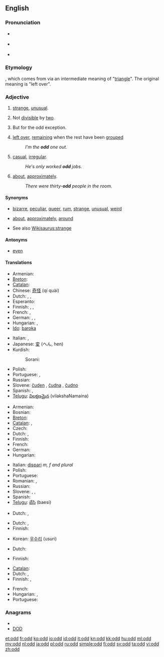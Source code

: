 {{also|odds|Odd}}
==English==

===Pronunciation===
* {{a|UK}} {{IPA|/ɒd/}} {{SAMPA|/Qd/}}
* {{a|US}} {{IPA|/ɑd/}} {{SAMPA|/Ad/}}
* {{audio|en-us-odd.ogg|Audio (US)}}
*: {{rhymes|ɒd}}

===Etymology===
{{etyl|non}} {{term|oddi||third or additional number|lang=non}}, which comes from {{term|oddr||point of a weapon|lang=non}} via an intermediate meaning of "[[triangle]]". The original meaning is "left over".

===Adjective===
{{en-adj|er}}

# [[strange]], [[unusual]].
# {{arithmetic|not comparable}} Not [[divisible]] by [[two]].
# {{rare}} But for the odd exception. <!--self-referential definition?-->
# [[left over]], [[remain]]ing when the rest have been [[grouped]]
#: ''I'm the '''odd''' one out.''
# [[casual]], [[irregular]].
#: ''He's only worked '''odd''' jobs.''
# {{context|in combination with a number|not comparable}} [[about]], [[approximately]].
#: ''There were thirty-'''odd''' people in the room.''

====Synonyms====
* {{sense|strange}} [[bizarre]], [[peculiar]], [[queer]], [[rum]], [[strange]], [[unusual]], [[weird]]
* {{sense|about}} [[about]], [[approximately]], [[around]]
* See also [[Wikisaurus:strange]]

====Antonyms====
* {{sense|not divisible by two}} [[even]]

====Translations====
{{trans-top|strange}}
* Armenian: {{t-|hy|տարօրինակ|tr=taròrinak}}
* [[Breton]]: {{t|br|Iskis|xs=Breton}}
* [[Catalan]]: {{t+|ca|estrany|m}}
* Chinese: [[奇怪]] (qí quài)
* Dutch: {{t+|nl|vreemd}}, {{t+|nl|merkwaardig}}, {{t+|nl|raar}}
* Esperanto: {{t-|eo|stranga|xs=Esperanto}}
* Finnish: {{t+|fi|outo}}, {{t+|fi|kummallinen}}, {{t+|fi|omituinen}}
* French: {{t+|fr|bizarre}}, {{t+|fr|étrange}}
* German: {{t+|de|seltsam}}, {{t+|de|merkwürdig}}, {{t+|de|komisch}}
* Hungarian: {{t+|hu|furcsa}},  {{t+|hu|fura}}
* [[Ido]]: [[baroka]]
{{trans-mid}}
* Italian: {{t+|it|strano}}, {{t+|it|strambo}}
* Japanese: [[変]] (へん, hen)
* Kurdish:
*: Sorani: {{t|ku|سه‌یر|tr=sair|sc=ku-Arab}}
* Polish: {{t+|pl|dziwny}}
* Portuguese: {{t+|pt|estranho}}, {{t+|pt|raro}}
* Russian: {{t+|ru|странный}}
* Slovene: [[čuden]] {{m}}, [[čudna]] {{f}}, [[čudno]] {{n}}
* Spanish: {{t-|es|extraño}}, {{t+|es|raro}}
* [[Telugu]]: [[విలక్షణమైన]] (vilakshaNamaina)
{{trans-bottom}}

{{trans-top|not divisible by two}}
* Armenian: {{t-|hy|կենտ|tr=kent}}
* Bosnian: {{t-|bs|neparan}}
* [[Breton]]: {{t-|br|impar|xs=Breton}}
* [[Catalan]]: {{t|ca|imparell|m}}, {{t|ca|senar|m|f}}
* Czech: {{t+|cs|lichý|m}}
* Dutch: {{t+|nl|oneven}}, {{t-|nl|onpaar}}
* Finnish: {{t+|fi|pariton}}
* French: {{t+|fr|impair}}
* German: {{t+|de|ungerade}}
* Hungarian: {{t+|hu|páratlan}}
{{trans-mid}}
* Italian: [[dispari]] ''m, f and plural''
* Polish: {{t-|pl|nieparzysty}}
* Portuguese: {{t-|pt|Ímpar}}
* Romanian: {{t-|ro|impar|m}},  {{t|ro|impară|f}}
* Russian: {{t+|ru|нечётный}}
* Slovene: {{t-|sl|lih|m}}, {{t-|sl|liha|f}}, {{t-|sl|liho|n}}
* Spanish: {{t-|es|impar}}
* [[Telugu]]: [[బేసి]] (baesi)
{{trans-bottom}}

{{trans-top|rare: but for the odd exception}}
* Dutch: {{t+|nl|uitzonderlijk}}, {{t+|nl|zeldzaam}}
{{trans-mid}}
{{trans-bottom}}

{{trans-top|left over after others have been grouped}}
* Dutch: {{t-|nl|overblijvend}}, {{t-|nl|resterend}}
* Finnish: {{t+|fi|pariton}}
{{trans-mid}}
* Korean: [[우수리]] (usuri)
{{trans-bottom}}

{{trans-top|casual, irregular}}
* Dutch: {{t-|nl|onregelmatig}}
{{trans-mid}}
* Finnish: {{t+|fi|satunnainen}}
{{trans-bottom}}

{{trans-top|about}}
* [[Catalan]]: {{t|ca|aproximadament}}
* Dutch: {{t-|nl|bij benadering}}, {{t+|nl|ongeveer}}
* Finnish: {{t+|fi|noin}}, {{t+|fi|suunnilleen}}
{{trans-mid}}
* French: {{t+|fr|à peu près}}
* Hungarian: {{t|hu|valahány}},  {{t|hu|egynéhány}}
* Portuguese: {{t+|pt|aproximadamente}}
{{trans-bottom}}

===Anagrams===
* {{alphagram|[[DDO#English|DDO]]}} 
* [[DOD#English|DOD]]

[[et:odd]]
[[fr:odd]]
[[ko:odd]]
[[io:odd]]
[[id:odd]]
[[it:odd]]
[[kn:odd]]
[[kk:odd]]
[[hu:odd]]
[[ml:odd]]
[[my:odd]]
[[nl:odd]]
[[ja:odd]]
[[pl:odd]]
[[ru:odd]]
[[simple:odd]]
[[fi:odd]]
[[sv:odd]]
[[ta:odd]]
[[vi:odd]]
[[zh:odd]]